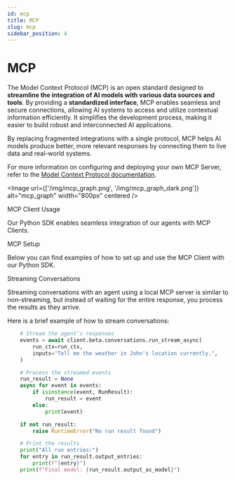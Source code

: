 ```yaml
---
id: mcp
title: MCP
slug: mcp
sidebar_position: 4
---
```




# MCP

The Model Context Protocol (MCP) is an open standard designed to **streamline the integration of AI models with various data sources and tools**. By providing a **standardized interface**, MCP enables seamless and secure connections, allowing AI systems to access and utilize contextual information efficiently. It simplifies the development process, making it easier to build robust and interconnected AI applications.

By replacing fragmented integrations with a single protocol, MCP helps AI models produce better, more relevant responses by connecting them to live data and real-world systems.

For more information on configuring and deploying your own MCP Server, refer to the [Model Context Protocol documentation](https://modelcontextprotocol.io/introduction).

<Image
  url={['/img/mcp_graph.png', '/img/mcp_graph_dark.png']}
  alt="mcp_graph"
  width="800px"
  centered
/>

<SectionTab as="h1" sectionId="mcp-client-usage">MCP Client Usage</SectionTab>

Our Python SDK enables seamless integration of our agents with MCP Clients.

<SectionTab as="h2" variant="secondary" sectionId="mcp-setup">MCP Setup</SectionTab>

Below you can find examples of how to set up and use the MCP Client with our Python SDK.

<ExplorerTabs groupId="code">
  <ExplorerTab value="local-mcp" label="Local MCP Server" default>
    <LocalMCPTab/>
  </ExplorerTab>
  <ExplorerTab value="remote-mcp" label="Remote MCP Server">
    <RemoteMCPTab/>
  </ExplorerTab>
  <ExplorerTab value="remote-mcp-auth" label="Remote MCP Server with Auth">
    <RemoteAuthMCPTab/>
  </ExplorerTab>
</ExplorerTabs>

<SectionTab as="h2" variant="secondary" sectionId="streaming-conversations">Streaming Conversations</SectionTab>

Streaming conversations with an agent using a local MCP server is similar to non-streaming, but instead of waiting for the entire response, you process the results as they arrive.

Here is a brief example of how to stream conversations:

```python
    # Stream the agent's responses
    events = await client.beta.conversations.run_stream_async(
        run_ctx=run_ctx,
        inputs="Tell me the weather in John's location currently.",
    )

    # Process the streamed events
    run_result = None
    async for event in events:
        if isinstance(event, RunResult):
            run_result = event
        else:
            print(event)

    if not run_result:
        raise RuntimeError("No run result found")

    # Print the results
    print("All run entries:")
    for entry in run_result.output_entries:
        print(f"{entry}")
    print(f"Final model: {run_result.output_as_model}")
```